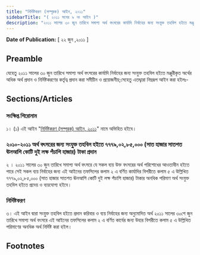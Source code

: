 ```yaml
---
title: "নির্দিষ্টকরণ (সম্পূরক) আইন, ২০১১"
sidebarTitle: "( ২০১১ সনের ৯ নং আইন )"
description: "২০১১ সালের ৩০ জুন তারিখে সমাপ্য অর্থ বৎসরের কার্যাদি নির্বাহের জন্য সংযুক্ত তহবিল হইতে মঞ্জুরীকৃত অর্থের অধিক অর্থ প্রদান ও নির্দিষ্টকরণের কর্তৃত্ব প্রদানের জন্য প্রণীত আইন"
---
```


**Date of Publication:** [ ২২ জুন ,২০১১ ]

## Preamble

যেহেতু ২০১১ সালের ৩০ জুন তারিখে সমাপ্য অর্থ বৎসরের কার্যাদি নির্বাহের জন্য সংযুক্ত তহবিল হইতে মঞ্জুরীকৃত অর্থের অধিক অর্থ প্রদান ও নির্দিষ্টকরণের কর্তৃত্ব প্রদান করা সমীচীন ও প্রয়োজনীয়;সেহেতু এতদ্দ্বারা নিম্নরূপ আইন করা হইলঃ-

## Sections/Articles

### সংক্ষিপ্ত শিরোনাম

১। (১) এই আইন "[নির্দিষ্টকরণ (সম্পূরক) আইন, ২০১১](/act-1073.html "নির্দিষ্টকরণ (সম্পূরক) আইন, ২০১১")" নামে অভিহিত হইবে।

### ২০১০-২০১১ অর্থ বৎসরের জন্য সংযু্ক্ত তহবিল হইতে ৭৭৭৯,০২,৮৫,০০০ (সাত হাজার সাতশত ঊনআশি কোটি দুই লক্ষ পঁচাশি হাজার) টাকা প্রদান

২ । ২০১১ সালের ৩০ জুন তারিখে সমাপ্য অর্থ বৎসরে যে সকল ব্যয় উক্ত বৎসরের অর্থ পরিশোধের আওতাধীন হইতে পারে সেই সকল ব্যয় নির্বাহের জন্য এই আইনের তফসিলের কলাম ২ এ বর্ণিত কার্যাদির বিপরীতে কলাম ৫ এ উল্লিখিত ৭৭৭৯,০২,৮৫,০০০ (সাত হাজার সাতশত ঊনআশি কোটি দুই লক্ষ পঁচাশি হাজার) টাকার অনধিক পরিমাণ অর্থ সংযুক্ত তহবিল হইতে প্রদেয় ও ব্যয়যোগ্য হইবে।

### নির্দিষ্টকরণ

৩। এই আইন দ্বারা সংযু্ক্ত তহবিল হইতে প্রদান করিবার ও ব্যয় নির্বাহের জন্য অনুমোদিত অর্থ ২০১১ সালের ৩০শে জুন তারিখে সমাপ্য অর্থ বৎসরে এই আইনের তফসিলের কলাম ২ এ বর্ণিত কার্যের জন্য উহার বিপরীতে কলাম ৫ এ উল্লিখিত পরিমাণের অনধিক অর্থ নির্দিষ্ট করা হইল।

## Footnotes
